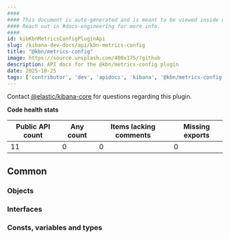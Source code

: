 ```yaml
---
####
#### This document is auto-generated and is meant to be viewed inside our experimental, new docs system.
#### Reach out in #docs-engineering for more info.
####
id: kibKbnMetricsConfigPluginApi
slug: /kibana-dev-docs/api/kbn-metrics-config
title: "@kbn/metrics-config"
image: https://source.unsplash.com/400x175/?github
description: API docs for the @kbn/metrics-config plugin
date: 2025-10-25
tags: ['contributor', 'dev', 'apidocs', 'kibana', '@kbn/metrics-config']
---
```




Contact [@elastic/kibana-core](https://github.com/orgs/elastic/teams/kibana-core) for questions regarding this plugin.

**Code health stats**

| Public API count  | Any count | Items lacking comments | Missing exports |
|-------------------|-----------|------------------------|-----------------|
| 11 | 0 | 0 | 0 |

## Common

### Objects
<DocDefinitionList data={kbnMetricsConfigObj.common.objects}/>

### Interfaces
<DocDefinitionList data={kbnMetricsConfigObj.common.interfaces}/>

### Consts, variables and types
<DocDefinitionList data={kbnMetricsConfigObj.common.misc}/>

